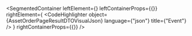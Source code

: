 
<SegmentedContainer
  leftElement={<AssetOrderPageResultDTODesc />}
  leftContainerProps={{}}
  rightElement={
    <CodeHighlighter
      object={AssetOrderPageResultDTOVisualJson}
      language={"json"}
      title={"Event"}
    />
  }
  rightContainerProps={{}}
/>

